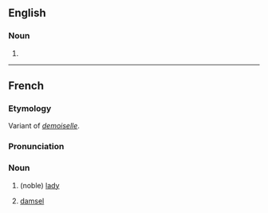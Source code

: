 ==English==
===Noun===
{{en-noun}}

# {{obsolete spelling of|damsel}}

----

==French==
===Etymology===
Variant of ''[[demoiselle]]''.

===Pronunciation===
{{IPA|/damwazɛl/}}

===Noun===
{{fr-noun|f}}

# {{archaic|lang=fr}} (noble) [[lady]]
# {{historic|lang=fr}} [[damsel]]
